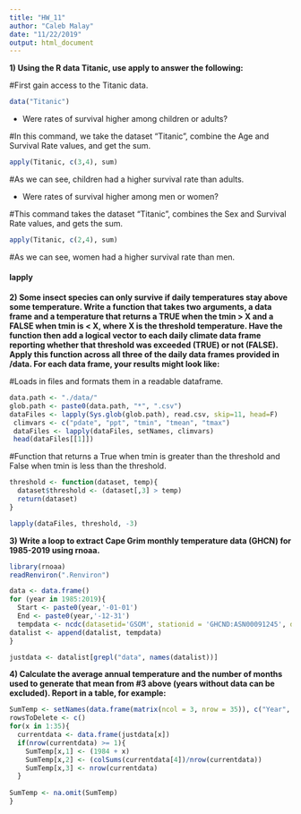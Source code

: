 ---
title: "HW_11"
author: "Caleb Malay"
date: "11/22/2019"
output: html_document
---

**1) Using the R data Titanic, use apply to answer the following:** 

#First gain access to the Titanic data.
```{r}
data("Titanic")
```
+ Were rates of survival higher among children or adults? 

#In this command, we take the dataset "Titanic", combine the Age and Survival Rate values, and get the sum.
```{r}
apply(Titanic, c(3,4), sum)
```
#As we can see, children had a higher survival rate than adults. 

+ Were rates of survival higher among men or women?  

#This command takes the dataset "Titanic", combines the Sex and Survival Rate values, and gets
the sum.

```{r}
apply(Titanic, c(2,4), sum)
```
#As we can see, women had a higher survival rate than men. 

#### lapply
**2) Some insect species can only survive if daily temperatures stay above some temperature.  Write a function that takes two arguments, a data frame and a temperature that returns a TRUE when the tmin > X and a FALSE when tmin is < X, where X is the threshold temperature.  Have the function then add a logical vector to each daily climate data frame reporting whether that threshold was exceeded (TRUE) or not (FALSE). Apply this function across all three of the daily data frames provided in /data. For each data frame, your results might look like:**

#Loads in files and formats them in a readable dataframe. 
```{r}
data.path <- "./data/"
glob.path <- paste0(data.path, "*", ".csv")
dataFiles <- lapply(Sys.glob(glob.path), read.csv, skip=11, head=F)
 climvars <- c("pdate", "ppt", "tmin", "tmean", "tmax")
 dataFiles <- lapply(dataFiles, setNames, climvars)
 head(dataFiles[[1]])
```

#Function that returns a True when tmin is greater than the threshold and False when tmin is less than the threshold.
```{r}
threshold <- function(dataset, temp){
  dataset$threshold <- (dataset[,3] > temp)
  return(dataset)
}
```

```{r}
lapply(dataFiles, threshold, -3)
```


**3) Write a loop to extract Cape Grim monthly temperature data (GHCN) for 1985-2019 using rnoaa.**

```{r}
library(rnoaa)
readRenviron(".Renviron")
```
```{r}
data <- data.frame()
for (year in 1985:2019){
  Start <- paste0(year,'-01-01')
  End <- paste0(year,'-12-31')
  tempdata <- ncdc(datasetid='GSOM', stationid = 'GHCND:ASN00091245', datatypeid='TAVG', startdate = Start, enddate = End, limit = 100, includemetadata = FALSE)
datalist <- append(datalist, tempdata)
}
```
```{r}
justdata <- datalist[grepl("data", names(datalist))]
```  
**4) Calculate the average annual temperature and the number of months used to generate that mean from #3 above (years without data can be excluded).  Report in a table, for example:**
```{r}
SumTemp <- setNames(data.frame(matrix(ncol = 3, nrow = 35)), c("Year", "Tavg", "Mons"))
rowsToDelete <- c()
for(x in 1:35){
  currentdata <- data.frame(justdata[x])
  if(nrow(currentdata) >= 1){
    SumTemp[x,1] <- (1984 + x)
    SumTemp[x,2] <- (colSums(currentdata[4])/nrow(currentdata))
    SumTemp[x,3] <- nrow(currentdata)
  }
  
SumTemp <- na.omit(SumTemp)
}
```